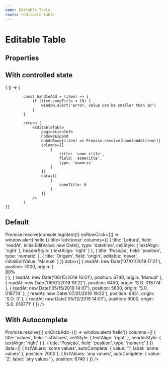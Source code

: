 ```yaml
---
name: Editable Table
route: /editable-table
---
```



# Editable Table

## Properties

<Props of={EditableTable} />

## With controlled state

<Playground>
    {
        () => {
        
            const handleAdd = (item) => {
                if (item.someTitle < 10) {
                    window.alert('error, value can be smaller than 10')
                }
            }

            return (
                <EditableTable
                    paginationInfo
                    noRowsExpand
                    onAddRow={(item) => Promise.resolve(handleAdd(item))}
                    columns={[
                        {
                            title: 'some title',
                            field: 'someTitle',
                            type: 'numeric'
                        }
                    ]}
                    data={[
                        {
                            someTitle: 0
                        }
                    ]}
                />
            )
    }}
</Playground>

## Default

<Playground>
    <EditableTable
        paginationInfo
        noRowsExpand
        disableAddHeader
        onAddRow={item => Promise.resolve(console.log(item))}
        onRowClick={() => window.alert('hello')}
        title='adicionar'
        columns={[
            {
                title: 'Leitura',
                field: 'readAt',
                initialEditValue: new Date(),
                type: 'datetime',
                cellStyle: { textAlign: 'right' },
                headerStyle: { textAlign: 'right' }
            },
            {
                title: 'Posição',
                field: 'position',
                type: 'numeric'
            },
            {
                title: 'Origem',
                field: 'origin',
                editable: 'never',
                initialEditValue: 'Manual'
            }
        ]}
        data={[
            {
                readAt: new Date('07/01/2019 17:21'),
                position: 7000,
                origin: (
                    <div
                        style={{
                            maxWidth: '100px',
                            width: '80%',
                            backgroundColor: 'green',
                            borderRadius: 10,
                            textAlign: 'center'
                        }}>
                        80%
                    </div>
                )
            },
            {
                readAt: new Date('06/15/2019 16:01'),
                position: 6740,
                origin: 'Manual'
            },
            {
                readAt: new Date('06/01/2019 19:22'),
                position: 6450,
                origin: 'S.O. 018774'
            },
            {
                readAt: new Date('05/15/2019 14:07'),
                position: 5600,
                origin: 'S.0. 018774'
            },
            {
                readAt: new Date('07/01/2019 19:22'),
                position: 6451,
                origin: 'S.O. 3'
            },
            {
                readAt: new Date('05/12/2019 14:07'),
                position: 8000,
                origin: 'S.0. 018771'
            }
        ]}
    />
</Playground>

## With Autocomplete

<Playground>
    <EditableTable
        noHeader
        title='adicionar'
        autoCompleteSuggestions={[
            { label: 'other values', value: '123456' },
            { label: 'only values', value: '10000' },
            { label: 'some values', value: '5000' },
            { label: 'any values', value: '12' }
        ]}
        autoCompleteField='listValues'
        onUpdateRow={() => Promise.resolve()}
        onClickAdd={() => window.alert('hello')}
        columns={[
            {
                title: 'values',
                field: 'listValues',
                cellStyle: { textAlign: 'right' },
                headerStyle: { textAlign: 'right' }
            },
            {
                title: 'Posição',
                field: 'position',
                type: 'numeric'
            }
        ]}
        data={[
            {
                listValues: 'some values',
                autoComplete: { value: '1', label: 'some values' },
                position: 7000
            },
            {
                listValues: 'any values',
                autoComplete: { value: '2', label: 'any values' },
                position: 6740
            }
        ]}
    />
</Playground>
